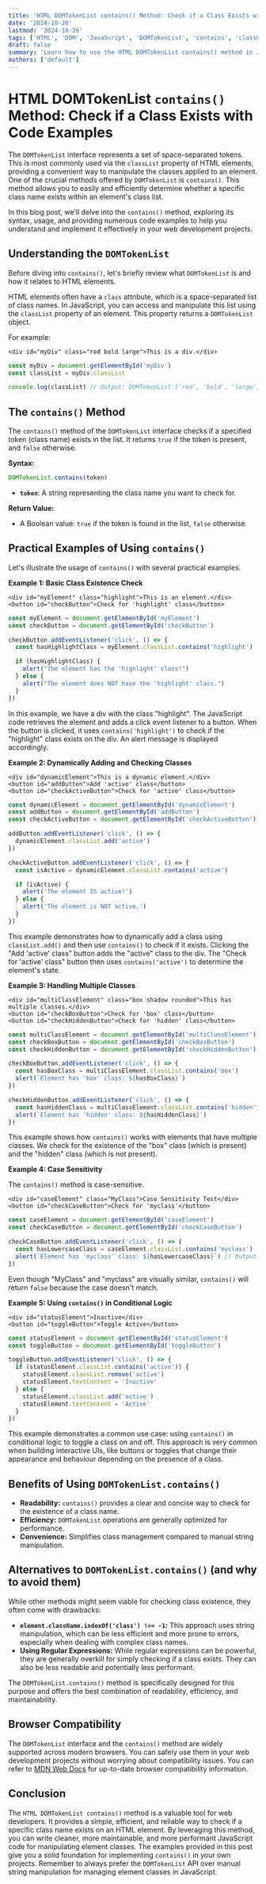 ```yaml
---
title: 'HTML DOMTokenList contains() Method: Check if a Class Exists with Code Examples'
date: '2024-10-26'
lastmod: '2024-10-26'
tags: ['HTML', 'DOM', 'JavaScript', 'DOMTokenList', 'contains', 'classList', 'Web Development']
draft: false
summary: 'Learn how to use the HTML DOMTokenList contains() method in JavaScript to efficiently check if a specific class name exists within an element class list. This comprehensive guide includes code examples and best practices.'
authors: ['default']
---
```


# HTML DOMTokenList `contains()` Method: Check if a Class Exists with Code Examples

The `DOMTokenList` interface represents a set of space-separated tokens. This is most commonly used via the `classList` property of HTML elements, providing a convenient way to manipulate the classes applied to an element. One of the crucial methods offered by `DOMTokenList` is `contains()`. This method allows you to easily and efficiently determine whether a specific class name exists within an element's class list.

In this blog post, we'll delve into the `contains()` method, exploring its syntax, usage, and providing numerous code examples to help you understand and implement it effectively in your web development projects.

## Understanding the `DOMTokenList`

Before diving into `contains()`, let's briefly review what `DOMTokenList` is and how it relates to HTML elements.

HTML elements often have a `class` attribute, which is a space-separated list of class names. In JavaScript, you can access and manipulate this list using the `classList` property of an element. This property returns a `DOMTokenList` object.

For example:

```plaintext
<div id="myDiv" class="red bold large">This is a div.</div>
```

```javascript
const myDiv = document.getElementById('myDiv')
const classList = myDiv.classList

console.log(classList) // Output: DOMTokenList ['red', 'bold', 'large', value: 'red bold large']
```

## The `contains()` Method

The `contains()` method of the `DOMTokenList` interface checks if a specified token (class name) exists in the list. It returns `true` if the token is present, and `false` otherwise.

**Syntax:**

```javascript
DOMTokenList.contains(token)
```

- **`token`**: A string representing the class name you want to check for.

**Return Value:**

- A Boolean value: `true` if the token is found in the list, `false` otherwise.

## Practical Examples of Using `contains()`

Let's illustrate the usage of `contains()` with several practical examples.

**Example 1: Basic Class Existence Check**

```plaintext
<div id="myElement" class="highlight">This is an element.</div>
<button id="checkButton">Check for 'highlight' class</button>
```

```javascript
const myElement = document.getElementById('myElement')
const checkButton = document.getElementById('checkButton')

checkButton.addEventListener('click', () => {
  const hasHighlightClass = myElement.classList.contains('highlight')

  if (hasHighlightClass) {
    alert("The element has the 'highlight' class!")
  } else {
    alert("The element does NOT have the 'highlight' class.")
  }
})
```

In this example, we have a div with the class "highlight". The JavaScript code retrieves the element and adds a click event listener to a button. When the button is clicked, it uses `contains('highlight')` to check if the "highlight" class exists on the div. An alert message is displayed accordingly.

**Example 2: Dynamically Adding and Checking Classes**

```plaintext
<div id="dynamicElement">This is a dynamic element.</div>
<button id="addButton">Add 'active' class</button>
<button id="checkActiveButton">Check for 'active' class</button>
```

```javascript
const dynamicElement = document.getElementById('dynamicElement')
const addButton = document.getElementById('addButton')
const checkActiveButton = document.getElementById('checkActiveButton')

addButton.addEventListener('click', () => {
  dynamicElement.classList.add('active')
})

checkActiveButton.addEventListener('click', () => {
  const isActive = dynamicElement.classList.contains('active')

  if (isActive) {
    alert('The element IS active!')
  } else {
    alert('The element is NOT active.')
  }
})
```

This example demonstrates how to dynamically add a class using `classList.add()` and then use `contains()` to check if it exists. Clicking the "Add 'active' class" button adds the "active" class to the div. The "Check for 'active' class" button then uses `contains('active')` to determine the element's state.

**Example 3: Handling Multiple Classes**

```plaintext
<div id="multiClassElement" class="box shadow rounded">This has multiple classes.</div>
<button id="checkBoxButton">Check for 'box' class</button>
<button id="checkHiddenButton">Check for 'hidden' class</button>
```

```javascript
const multiClassElement = document.getElementById('multiClassElement')
const checkBoxButton = document.getElementById('checkBoxButton')
const checkHiddenButton = document.getElementById('checkHiddenButton')

checkBoxButton.addEventListener('click', () => {
  const hasBoxClass = multiClassElement.classList.contains('box')
  alert(`Element has 'box' class: ${hasBoxClass}`)
})

checkHiddenButton.addEventListener('click', () => {
  const hasHiddenClass = multiClassElement.classList.contains('hidden')
  alert(`Element has 'hidden' class: ${hasHiddenClass}`)
})
```

This example shows how `contains()` works with elements that have multiple classes. We check for the existence of the "box" class (which is present) and the "hidden" class (which is not present).

**Example 4: Case Sensitivity**

The `contains()` method is case-sensitive.

```plaintext
<div id="caseElement" class="MyClass">Case Sensitivity Test</div>
<button id="checkCaseButton">Check for 'myclass'</button>
```

```javascript
const caseElement = document.getElementById('caseElement')
const checkCaseButton = document.getElementById('checkCaseButton')

checkCaseButton.addEventListener('click', () => {
  const hasLowercaseClass = caseElement.classList.contains('myclass')
  alert(`Element has 'myclass' class: ${hasLowercaseClass}`) // Output: false
})
```

Even though "MyClass" and "myclass" are visually similar, `contains()` will return `false` because the case doesn't match.

**Example 5: Using `contains()` in Conditional Logic**

```plaintext
<div id="statusElement">Inactive</div>
<button id="toggleButton">Toggle Active</button>
```

```javascript
const statusElement = document.getElementById('statusElement')
const toggleButton = document.getElementById('toggleButton')

toggleButton.addEventListener('click', () => {
  if (statusElement.classList.contains('active')) {
    statusElement.classList.remove('active')
    statusElement.textContent = 'Inactive'
  } else {
    statusElement.classList.add('active')
    statusElement.textContent = 'Active'
  }
})
```

This example demonstrates a common use case: using `contains()` in conditional logic to toggle a class on and off. This approach is very common when building interactive UIs, like buttons or toggles that change their appearance and behaviour depending on the presence of a class.

## Benefits of Using `DOMTokenList.contains()`

- **Readability:** `contains()` provides a clear and concise way to check for the existence of a class name.
- **Efficiency:** `DOMTokenList` operations are generally optimized for performance.
- **Convenience:** Simplifies class management compared to manual string manipulation.

## Alternatives to `DOMTokenList.contains()` (and why to avoid them)

While other methods might seem viable for checking class existence, they often come with drawbacks:

- **`element.className.indexOf('class') !== -1`:** This approach uses string manipulation, which can be less efficient and more prone to errors, especially when dealing with complex class names.
- **Using Regular Expressions:** While regular expressions can be powerful, they are generally overkill for simply checking if a class exists. They can also be less readable and potentially less performant.

The `DOMTokenList.contains()` method is specifically designed for this purpose and offers the best combination of readability, efficiency, and maintainability.

## Browser Compatibility

The `DOMTokenList` interface and the `contains()` method are widely supported across modern browsers. You can safely use them in your web development projects without worrying about compatibility issues. You can refer to [MDN Web Docs](https://developer.mozilla.org/en-US/docs/Web/API/DOMTokenList/contains) for up-to-date browser compatibility information.

## Conclusion

The `HTML DOMTokenList contains()` method is a valuable tool for web developers. It provides a simple, efficient, and reliable way to check if a specific class name exists on an HTML element. By leveraging this method, you can write cleaner, more maintainable, and more performant JavaScript code for manipulating element classes. The examples provided in this post give you a solid foundation for implementing `contains()` in your own projects. Remember to always prefer the `DOMTokenList` API over manual string manipulation for managing element classes in JavaScript.
